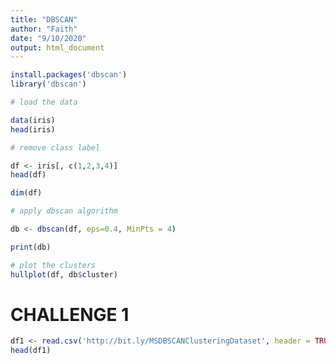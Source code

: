 ```yaml
---
title: "DBSCAN"
author: "Faith"
date: "9/10/2020"
output: html_document
---
```


```r
install.packages('dbscan')
library('dbscan')
```

```r
# load the data

data(iris)
head(iris)
```


```r
# remove class label

df <- iris[, c(1,2,3,4)]
head(df)
```
```r
dim(df)
```


```r
# apply dbscan algorithm

db <- dbscan(df, eps=0.4, MinPts = 4)
```


```r
print(db)
```


```r
# plot the clusters
hullplot(df, db$cluster)
```

# CHALLENGE 1

```r
df1 <- read.csv('http://bit.ly/MSDBSCANClusteringDataset', header = TRUE, dec = ',' , check.names=FALSE)
head(df1)
```


```r
```


```r
```


```r
```


```r
```


```r
```


```r
```


```r
```


```r
```


```r
```


```r
```


```r
```


```r
```


```r
```

